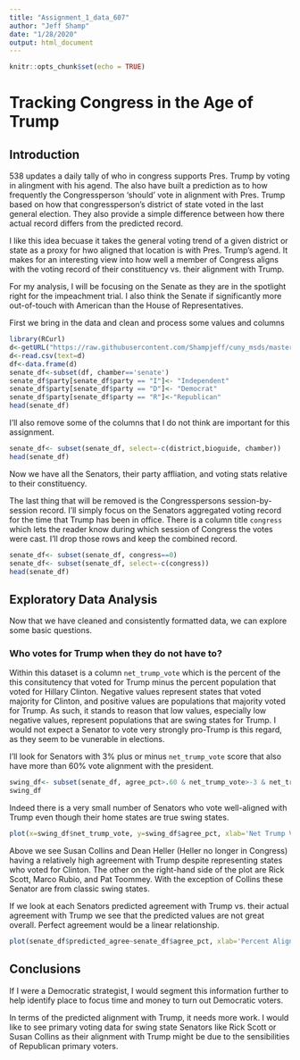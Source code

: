 ```yaml
---
title: "Assignment_1_data_607"
author: "Jeff Shamp"
date: "1/28/2020"
output: html_document
---
```


```r
knitr::opts_chunk$set(echo = TRUE)
```

# Tracking Congress in the Age of Trump
## Introduction
538 updates a daily tally of who in congress supports Pres. Trump by voting in alingment with his agend. 
The also have built a prediction as to how frequently the Congressperson 'should' vote in alignment with Pres. Trump 
based on how that congressperson's district of state voted in the last general election. They also provide a simple
difference between how there actual record differs from the predicted record. 


I like this idea becuase it takes the general voting trend of a given district or state as a proxy for hwo aligned that 
location is with Pres. Trump's agend. It makes for an interesting view into how well a member of Congress aligns with
the voting record of their constituency vs. their alignment with Trump. 

For my analysis, I will be focusing on the Senate as they are in the spotlight right for the impeachment trial. 
I also think the Senate if significantly more out-of-touch with American than the House of Representatives. 

First we bring in the data and clean and process some values and columns
```r
library(RCurl)
d<-getURL("https://raw.githubusercontent.com/Shampjeff/cuny_msds/master/DATA_607/data/averages.csv")
d<-read.csv(text=d)
df<-data.frame(d)
senate_df<-subset(df, chamber=='senate')
senate_df$party[senate_df$party == "I"]<- "Independent"
senate_df$party[senate_df$party == "D"]<- "Democrat"
senate_df$party[senate_df$party == "R"]<-"Republican"
head(senate_df)
```
I'll also remove some of the columns that I do not think are important for this assignment. 

```r
senate_df<- subset(senate_df, select=-c(district,bioguide, chamber))
head(senate_df)
```
Now we have all the Senators, their party affliation, and voting stats relative to their constituency. 

The last thing that will be removed is the Congresspersons session-by-session record. I'll simply focus on the Senators
aggregated voting record for the time that Trump has been in office. There is a column title `congress` which lets the 
reader know during which session of Congress the votes were cast. I'll drop those rows and keep the combined record. 

```r
senate_df<- subset(senate_df, congress==0)
senate_df<- subset(senate_df, select=-c(congress))
head(senate_df)
```

## Exploratory Data Analysis
Now that we have cleaned and consistently formatted data, we can explore some basic questions. 

### Who votes for Trump when they do not have to?
Within this dataset is a column `net_trump_vote` which is the percent of the this consitutency that voted for Trump
minus the percent population that voted for Hillary Clinton. Negative values represent states that voted majority
for Clinton, and positive values are populations that majority voted for Trump. As such, it stands to reason that
low values, especially low negative values, represent populations that are swing states for Trump. I would not 
expect a Senator to vote very strongly pro-Trump is this regard, as they seem to be vunerable in elections. 

I'll look for Senators with 3% plus or minus `net_trump_vote` score that also have more than 60% vote alignment 
with the president. 

```r
swing_df<- subset(senate_df, agree_pct>.60 & net_trump_vote>-3 & net_trump_vote<=3)
swing_df
```
Indeed there is a very small number of Senators who vote well-aligned with Trump even though their home states are true swing states.

```r
plot(x=swing_df$net_trump_vote, y=swing_df$agree_pct, xlab='Net Trump Vote', ylab = 'Percent Alignment with Trump')
```

Above we see Susan Collins and Dean Heller (Heller no longer in Congress) having a
relatively high agreement with Trump despite representing states who voted for Clinton. The other on the right-hand side of the plot are Rick Scott, Marco Rubio, 
and Pat Toommey. With the exception of Collins these Senator are from classic 
swing states. 

If we look at each Senators predicted agreement with Trump vs. their actual agreement 
with Trump we see that the predicted values are not great overall. Perfect agreement
would be a linear relationship. 
```r
plot(senate_df$predicted_agree~senate_df$agree_pct, xlab='Percent Alignment with Trump',ylab = 'Predicted Alignment with Trump')
```

## Conclusions 
If I were a Democratic strategist, I would segment this information further to help identify
place to focus time and money to turn out Democratic voters. 

In terms of the predicted alignment with Trump, it needs more work. I would like to see primary 
voting data for swing state Senators like Rick Scott or Susan Collins as their alignment with 
Trump might be due to the sensibilities of Republican primary voters. 